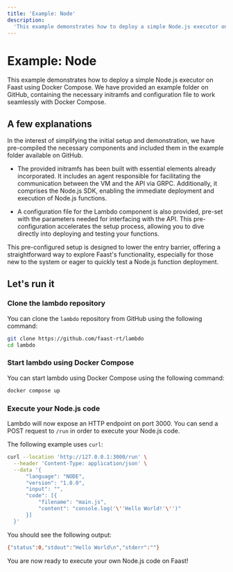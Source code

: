 ```yaml
---
title: 'Example: Node'
description:
  'This example demonstrates how to deploy a simple Node.js executor on Faast'
---
```



# Example: Node

This example demonstrates how to deploy a simple Node.js executor on Faast using
Docker Compose. We have provided an example folder on GitHub, containing the
necessary initramfs and configuration file to work seamlessly with Docker
Compose.

## A few explanations

In the interest of simplifying the initial setup and demonstration, we have
pre-compiled the necessary components and included them in the example folder
available on GitHub.

- The provided initramfs has been built with essential elements already
  incorporated. It includes an agent responsible for facilitating the
  communication between the VM and the API via GRPC. Additionally, it comprises
  the Node.js SDK, enabling the immediate deployment and execution of Node.js
  functions.

- A configuration file for the Lambdo component is also provided, pre-set with
  the parameters needed for interfacing with the API. This pre-configuration
  accelerates the setup process, allowing you to dive directly into deploying
  and testing your functions.

This pre-configured setup is designed to lower the entry barrier, offering a
straightforward way to explore Faast's functionality, especially for those new
to the system or eager to quickly test a Node.js function deployment.

## Let's run it

### Clone the lambdo repository

You can clone the `lambdo` repository from GitHub using the following command:

```bash copy filename="bash"
git clone https://github.com/faast-rt/lambdo
cd lambdo
```

### Start lambdo using Docker Compose

You can start lambdo using Docker Compose using the following command:

```bash copy filename="bash"
docker compose up
```

### Execute your Node.js code

Lambdo will now expose an HTTP endpoint on port 3000. You can send a POST
request to `/run` in order to execute your Node.js code.

The following example uses `curl`:

```bash copy filename="bash"
curl --location 'http://127.0.0.1:3000/run' \
  --header 'Content-Type: application/json' \
  --data '{
      "language": "NODE",
      "version": "1.0.0",
      "input": "",
      "code": [{
          "filename": "main.js",
          "content": "console.log('\''Hello World!'\'')"
      }]
  }'
```

You should see the following output:

```bash filename="bash"
{"status":0,"stdout":"Hello World\n","stderr":""}
```

You are now ready to execute your own Node.js code on Faast!
